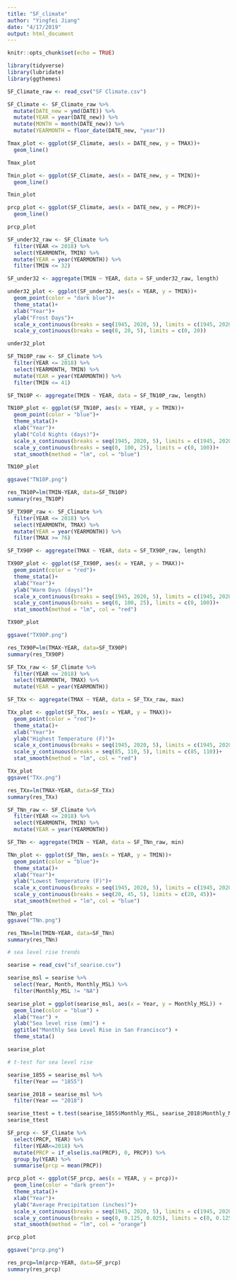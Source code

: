 ```yaml
---
title: "SF_climate"
author: "Yingfei Jiang"
date: "4/17/2019"
output: html_document
---
```


```r
knitr::opts_chunk$set(echo = TRUE)
```

```r

library(tidyverse)
library(lubridate)
library(ggthemes)

```

```r

SF_Climate_raw <- read_csv("SF Climate.csv")

SF_Climate <- SF_Climate_raw %>% 
  mutate(DATE_new = ymd(DATE)) %>% 
  mutate(YEAR = year(DATE_new)) %>% 
  mutate(MONTH = month(DATE_new)) %>% 
  mutate(YEARMONTH = floor_date(DATE_new, "year"))

```

```r

Tmax_plot <- ggplot(SF_Climate, aes(x = DATE_new, y = TMAX))+
  geom_line()

Tmax_plot

```

```r

Tmin_plot <- ggplot(SF_Climate, aes(x = DATE_new, y = TMIN))+
  geom_line()

Tmin_plot

```

```r

prcp_plot <- ggplot(SF_Climate, aes(x = DATE_new, y = PRCP))+
  geom_line()

prcp_plot

```

```r

SF_under32_raw <- SF_Climate %>% 
  filter(YEAR <= 2018) %>% 
  select(YEARMONTH, TMIN) %>%
  mutate(YEAR = year(YEARMONTH)) %>% 
  filter(TMIN <= 32)

SF_under32 <- aggregate(TMIN ~ YEAR, data = SF_under32_raw, length)

under32_plot <- ggplot(SF_under32, aes(x = YEAR, y = TMIN))+
  geom_point(color = "dark blue")+
  theme_stata()+
  xlab("Year")+
  ylab("Frost Days")+
  scale_x_continuous(breaks = seq(1945, 2020, 5), limits = c(1945, 2020))+
  scale_y_continuous(breaks = seq(0, 20, 5), limits = c(0, 20))

under32_plot

```

```r

SF_TN10P_raw <- SF_Climate %>% 
  filter(YEAR <= 2018) %>% 
  select(YEARMONTH, TMIN) %>%
  mutate(YEAR = year(YEARMONTH)) %>% 
  filter(TMIN <= 41)

SF_TN10P <- aggregate(TMIN ~ YEAR, data = SF_TN10P_raw, length)

TN10P_plot <- ggplot(SF_TN10P, aes(x = YEAR, y = TMIN))+
  geom_point(color = "blue")+
  theme_stata()+
  xlab("Year")+
  ylab("Cold Nights (days)")+
  scale_x_continuous(breaks = seq(1945, 2020, 5), limits = c(1945, 2020))+
  scale_y_continuous(breaks = seq(0, 100, 25), limits = c(0, 100))+
  stat_smooth(method = "lm", col = "blue")

TN10P_plot

ggsave("TN10P.png")

res_TN10P=lm(TMIN~YEAR, data=SF_TN10P)
summary(res_TN10P)

```

```r

SF_TX90P_raw <- SF_Climate %>% 
  filter(YEAR <= 2018) %>% 
  select(YEARMONTH, TMAX) %>%
  mutate(YEAR = year(YEARMONTH)) %>% 
  filter(TMAX >= 76)

SF_TX90P <- aggregate(TMAX ~ YEAR, data = SF_TX90P_raw, length)

TX90P_plot <- ggplot(SF_TX90P, aes(x = YEAR, y = TMAX))+
  geom_point(color = "red")+
  theme_stata()+
  xlab("Year")+
  ylab("Warm Days (days)")+
  scale_x_continuous(breaks = seq(1945, 2020, 5), limits = c(1945, 2020))+
  scale_y_continuous(breaks = seq(0, 100, 25), limits = c(0, 100))+
  stat_smooth(method = "lm", col = "red")

TX90P_plot

ggsave("TX90P.png")

res_TX90P=lm(TMAX~YEAR, data=SF_TX90P)
summary(res_TX90P)

```

```r

SF_TXx_raw <- SF_Climate %>% 
  filter(YEAR <= 2018) %>% 
  select(YEARMONTH, TMAX) %>% 
  mutate(YEAR = year(YEARMONTH))

SF_TXx <- aggregate(TMAX ~ YEAR, data = SF_TXx_raw, max)

TXx_plot <- ggplot(SF_TXx, aes(x = YEAR, y = TMAX))+
  geom_point(color = "red")+
  theme_stata()+
  xlab("Year")+
  ylab("Highest Temperature (F)")+
  scale_x_continuous(breaks = seq(1945, 2020, 5), limits = c(1945, 2020))+
  scale_y_continuous(breaks = seq(85, 110, 5), limits = c(85, 110))+
  stat_smooth(method = "lm", col = "red")

TXx_plot
ggsave("TXx.png")

res_TXx=lm(TMAX~YEAR, data=SF_TXx)
summary(res_TXx)

```

```r

SF_TNn_raw <- SF_Climate %>% 
  filter(YEAR <= 2018) %>% 
  select(YEARMONTH, TMIN) %>% 
  mutate(YEAR = year(YEARMONTH))

SF_TNn <- aggregate(TMIN ~ YEAR, data = SF_TNn_raw, min)

TNn_plot <- ggplot(SF_TNn, aes(x = YEAR, y = TMIN))+
  geom_point(color = "blue")+
  theme_stata()+
  xlab("Year")+
  ylab("Lowest Temperature (F)")+
  scale_x_continuous(breaks = seq(1945, 2020, 5), limits = c(1945, 2020))+
  scale_y_continuous(breaks = seq(20, 45, 5), limits = c(20, 45))+
  stat_smooth(method = "lm", col = "blue")

TNn_plot
ggsave("TNn.png")

res_TNn=lm(TMIN~YEAR, data=SF_TNn)
summary(res_TNn)

```

```r
# sea level rise trends

searise = read_csv("sf_searise.csv")

searise_msl = searise %>% 
  select(Year, Month, Monthly_MSL) %>% 
  filter(Monthly_MSL != "NA")

searise_plot = ggplot(searise_msl, aes(x = Year, y = Monthly_MSL)) +
  geom_line(color = "blue") +
  xlab("Year") +
  ylab("Sea level rise (mm)") +
  ggtitle("Monthly Sea Level Rise in San Francisco") + 
  theme_stata()

searise_plot


```


```r

# t-test for sea level rise

searise_1855 = searise_msl %>% 
  filter(Year == "1855")

searise_2018 = searise_msl %>% 
  filter(Year == "2018")

searise_ttest = t.test(searise_1855$Monthly_MSL, searise_2018$Monthly_MSL)
searise_ttest

```

```r

SF_prcp <- SF_Climate %>% 
  select(PRCP, YEAR) %>% 
  filter(YEAR<=2018) %>% 
  mutate(PRCP = if_else(is.na(PRCP), 0, PRCP)) %>% 
  group_by(YEAR) %>% 
  summarise(prcp = mean(PRCP)) 

prcp_plot <- ggplot(SF_prcp, aes(x = YEAR, y = prcp))+
  geom_line(color = "dark green")+
  theme_stata()+
  xlab("Year")+
  ylab("Average Precipitation (inches)")+
  scale_x_continuous(breaks = seq(1945, 2020, 5), limits = c(1945, 2020))+
  scale_y_continuous(breaks = seq(0, 0.125, 0.025), limits = c(0, 0.125))+
  stat_smooth(method = "lm", col = "orange")

prcp_plot

ggsave("prcp.png")

res_prcp=lm(prcp~YEAR, data=SF_prcp)
summary(res_prcp)

```

